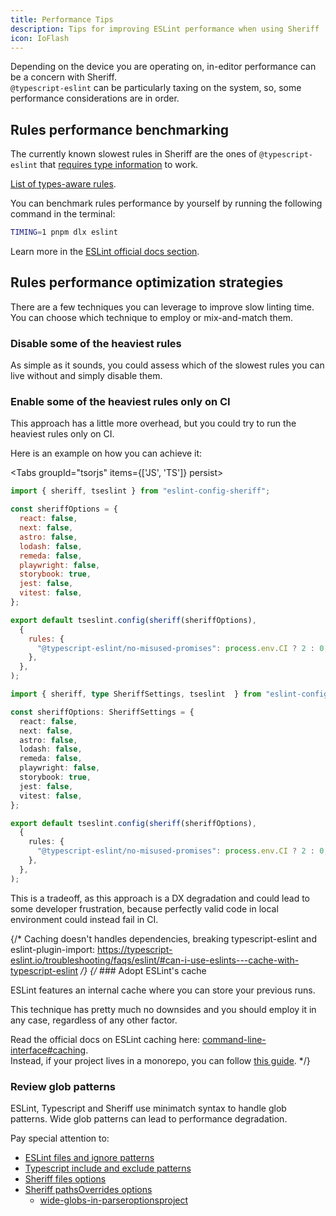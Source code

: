 ```yaml
---
title: Performance Tips
description: Tips for improving ESLint performance when using Sheriff
icon: IoFlash
---
```



Depending on the device you are operating on, in-editor performance can be a concern with Sheriff. <br />
`@typescript-eslint` can be particularly taxing on the system, so, some performance considerations are in order.

## Rules performance benchmarking

The currently known slowest rules in Sheriff are the ones of `@typescript-eslint` that [requires type information](https://typescript-eslint.io/getting-started/typed-linting) to work.

[List of types-aware rules](https://typescript-eslint.io/rules/?=typeInformation).

You can benchmark rules performance by yourself by running the following command in the terminal:

```bash
TIMING=1 pnpm dlx eslint
```

Learn more in the [ESLint official docs section](https://eslint.org/docs/latest/extend/custom-rules#profile-rule-performance).

## Rules performance optimization strategies

There are a few techniques you can leverage to improve slow linting time. <br />
You can choose which technique to employ or mix-and-match them.

### Disable some of the heaviest rules

As simple as it sounds, you could assess which of the slowest rules you can live without and simply disable them.

### Enable some of the heaviest rules only on CI

This approach has a little more overhead, but you could try to run the heaviest rules only on CI.

Here is an example on how you can achieve it:

<Tabs groupId="tsorjs" items={['JS', 'TS']} persist>
  <Tab value="JS">

```js title="eslint.config.mjs"
import { sheriff, tseslint } from "eslint-config-sheriff";

const sheriffOptions = {
  react: false,
  next: false,
  astro: false,
  lodash: false,
  remeda: false,
  playwright: false,
  storybook: true,
  jest: false,
  vitest: false,
};

export default tseslint.config(sheriff(sheriffOptions),
  {
    rules: {
      "@typescript-eslint/no-misused-promises": process.env.CI ? 2 : 0, // [!code highlight]
    },
  },
);
```

</Tab>
<Tab value="TS">

```ts twoslash title="eslint.config.ts"
import { sheriff, type SheriffSettings, tseslint  } from "eslint-config-sheriff";

const sheriffOptions: SheriffSettings = {
  react: false,
  next: false,
  astro: false,
  lodash: false,
  remeda: false,
  playwright: false,
  storybook: true,
  jest: false,
  vitest: false,
};

export default tseslint.config(sheriff(sheriffOptions),
  {
    rules: {
      "@typescript-eslint/no-misused-promises": process.env.CI ? 2 : 0, // [!code highlight]
    },
  },
);
```

  </Tab>
</Tabs>

This is a tradeoff, as this approach is a DX degradation and could lead to some developer frustration, because perfectly valid code in local environment could instead fail in CI.

{/* Caching doesn't handles dependencies, breaking typescript-eslint and eslint-plugin-import: https://typescript-eslint.io/troubleshooting/faqs/eslint/#can-i-use-eslints---cache-with-typescript-eslint */}
{/* ### Adopt ESLint's cache

ESLint features an internal cache where you can store your previous runs.

This technique has pretty much no downsides and you should employ it in any case, regardless of any other factor.

Read the official docs on ESLint caching here: [command-line-interface#caching](https://eslint.org/docs/latest/use/command-line-interface#caching). <br />
Instead, if your project lives in a monorepo, you can follow [this guide](https://www.shew.dev/monorepos/guardrails/eslint). */}

### Review glob patterns

ESLint, Typescript and Sheriff use minimatch syntax to handle glob patterns.
Wide glob patterns can lead to performance degradation.

Pay special attention to:

- [ESLint files and ignore patterns](https://eslint.org/docs/latest/use/configure/configuration-files-new#specifying-files-and-ignores)
- [Typescript include and exclude patterns](https://typescript-eslint.io/linting/troubleshooting/performance-troubleshooting/#wide-includes-in-your-tsconfig)
- [Sheriff files options](./configuration#files)
- [Sheriff pathsOverrides options](./configuration#pathsoverrides)
  - [wide-globs-in-parseroptionsproject](https://typescript-eslint.io/linting/typed-linting/monorepos/#wide-globs-in-parseroptionsproject)
